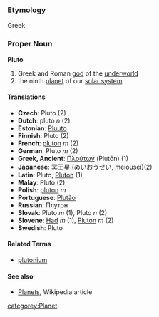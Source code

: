 ===Etymology===
Greek
=== Proper Noun ===
'''Pluto'''
# Greek and Roman [[god]] of the [[underworld]]
# the ninth [[planet]] of our [[solar system]]

==== Translations ====
*'''Czech''': Pluto (2)
*'''Dutch''': pluto ''n'' (2)
*'''Estonian''': [[Pluuto]]
*'''Finnish''': Pluto (2)
*'''French''': [[pluton]] ''m'' (2)
*'''German''': Pluto ''m'' (2)
*'''Greek, Ancient''': [[Πλούτων]] (Plutōn) (1)
*'''Japanese''': [[冥王星]] (めいおうせい, meiousei)(2)
*'''Latin''': Pluto, [[Pluton]] (1)
*'''Malay''': Pluto (2)
*'''Polish''': [[pluton]] ''m''
*'''Portuguese''': [[Plutão]]
*'''Russian''': Плутон
*'''Slovak''': Pluto ''m'' (1), Pluto ''n'' (2)
*'''Slovene''': [[Had]] ''m'' (1), [[Pluton]] ''m'' (2)
*'''Swedish''': Pluto

====Related Terms====
*[[plutonium]]

==== See also ====
*[[w:Planets|Planets]], Wikipedia article
[[categorey:Planet]]